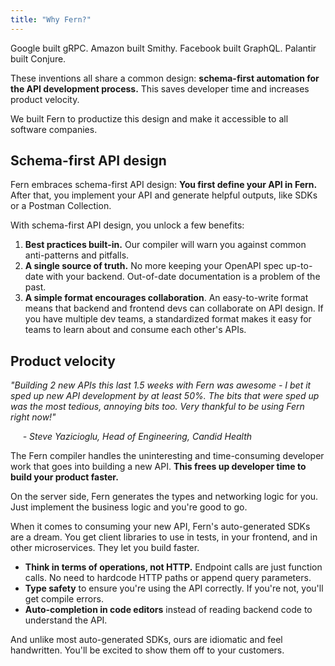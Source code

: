 ```yaml
---
title: "Why Fern?"
---
```


Google built gRPC. Amazon built Smithy. Facebook built GraphQL. Palantir built
Conjure.

These inventions all share a common design: **schema-first automation for the API
development process.** This saves developer time and increases product
velocity.

We built Fern to productize this design and make it accessible to all
software companies.

## Schema-first API design

Fern embraces schema-first API design: **You first define your API in Fern.**
After that, you implement your API and generate helpful outputs, like SDKs or a
Postman Collection.

With schema-first API design, you unlock a few benefits:

1. **Best practices built-in.** Our compiler will warn you against common
   anti-patterns and pitfalls.
2. **A single source of truth.** No more keeping your OpenAPI spec up-to-date
   with your backend. Out-of-date documentation is a problem of the past.
3. **A simple format encourages collaboration**. An easy-to-write format means
   that backend and frontend devs can collaborate on API design. If you have
   multiple dev teams, a standardized format makes it easy for teams to learn
   about and consume each other's APIs.

## Product velocity

<i>
  "Building 2 new APIs this last 1.5 weeks with Fern was awesome - I bet it sped
  up new API development by at least 50%.  The bits that were sped up was the
  most tedious, annoying bits too. Very thankful to be using Fern right now!"

&nbsp;&nbsp;&nbsp;&nbsp; \- Steve Yazicioglu, Head of Engineering, Candid Health

</i>

The Fern compiler handles the uninteresting and time-consuming developer work
that goes into building a new API. **This frees up developer time to build your
product faster.**

On the server side, Fern generates the types and networking logic for you. Just
implement the business logic and you're good to go.

When it comes to consuming your new API, Fern's auto-generated SDKs are a dream.
You get client libraries to use in tests, in your frontend,
and in other microservices. They let you build faster.

- **Think in terms of operations, not HTTP.** Endpoint calls are just function
  calls. No need to hardcode HTTP paths or append query parameters.
- **Type safety** to ensure you're using the API correctly. If you're not, you'll get compile errors.
- **Auto-completion in code editors** instead of reading backend code to understand the API.

And unlike most auto-generated SDKs, ours are idiomatic and feel handwritten.
You'll be excited to show them off to your customers.
